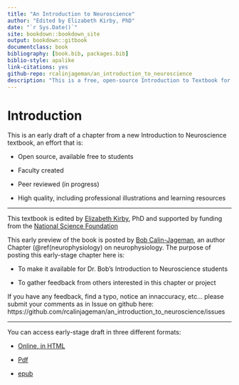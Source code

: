 ```yaml
--- 
title: "An Introduction to Neuroscience"
author: "Edited by Elizabeth Kirby, PhD"
date: "`r Sys.Date()`"
site: bookdown::bookdown_site
output: bookdown::gitbook
documentclass: book
bibliography: [book.bib, packages.bib]
biblio-style: apalike
link-citations: yes
github-repo: rcalinjageman/an_introduction_to_neuroscience
description: "This is a free, open-source Introduction to Textbook for undergraduate coursework.  Chapter 2 is in draft form; more chapters to come."
---
```


# Introduction

This is an early draft of a chapter from a new Introduction to Neuroscience textbook, an effort that is:

- Open source, available free to students

- Faculty created

- Peer reviewed (in progress)

- High quality, including professional illustrations and learning resources

***

This textbook is edited by [Elizabeth Kirby](https://u.osu.edu/kirbylab/), PhD and supported by funding from the [National Science Foundation](https://www.nsf.gov/awardsearch/simpleSearchResult?queryText=elizabeth+kirby&ActiveAwards=true)


This early preview of the book is posted by [Bob Calin-Jageman](https://calin-jageman.net/lab/), an author Chapter (\@ref(neurophysiology) on neurophysiology.  The purpose of posting this early-stage chapter here is:

- To make it available for Dr. Bob's Introduction to Neuroscience students

- To gather feedback from others interested in this chapter or project


If you have any feedback, find a typo, notice an innaccuracy, etc... please submit your comments as in Issue on github here: https://github.com/rcalinjageman/an_introduction_to_neuroscience/issues

***

You can access early-stage draft in three different formats:

- [Online, in HTML](https://rcalinjageman.github.io/an_introduction_to_neuroscience/)

- [Pdf](https://github.com/rcalinjageman/an_introduction_to_neuroscience/raw/main/docs/Intro_to_Neuroscience.pdf)

- [epub](https://github.com/rcalinjageman/an_introduction_to_neuroscience/raw/main/docs/Intro_to_Neuroscience.epub)

